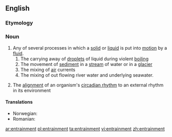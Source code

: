 ==English==

===Etymology===
{{suffix|en|entrain|ment}}

===Noun===
{{wikipedia}}
{{en-noun}}

# Any of several processes in which a [[solid]] or [[liquid]] is put into [[motion]] by a [[fluid]].
## The carrying away of [[droplet]]s of liquid during violent [[boiling]]
## The movement of [[sediment]] in a [[stream]] of water or in a [[glacier]]
## The mixing of [[air]] currents
## The mixing of out flowing river water and underlying seawater.
# {{lb|en|biology}} The [[alignment]] of an organism's [[circadian rhythm]] to an external rhythm in its environment

====Translations====
{{trans-top|mixing of fluids}}
* Norwegian: {{t|no|medrivning}}
* Romanian: {{t+|ro|antrenare}}
{{trans-bottom}}

[[ar:entrainment]]
[[pl:entrainment]]
[[ta:entrainment]]
[[vi:entrainment]]
[[zh:entrainment]]